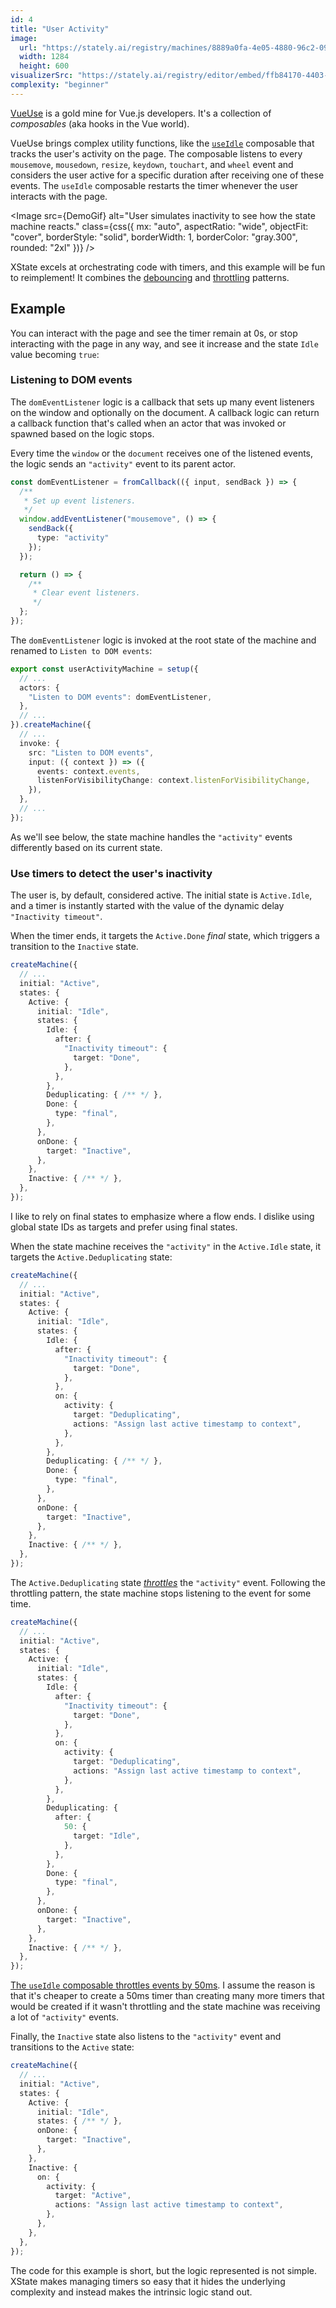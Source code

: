 ```yaml
---
id: 4
title: "User Activity"
image:
  url: "https://stately.ai/registry/machines/8889a0fa-4e05-4880-96c2-09aa186aef4b.light.png"
  width: 1284
  height: 600
visualizerSrc: "https://stately.ai/registry/editor/embed/ffb84170-4403-4304-889d-3eefadc0465b?machineId=8889a0fa-4e05-4880-96c2-09aa186aef4b&mode=design"
complexity: "beginner"
---
```



[VueUse](https://vueuse.org/) is a gold mine for Vue.js developers. It's a collection of *composables* (aka hooks in the Vue world).

VueUse brings complex utility functions, like the [`useIdle`](https://vueuse.org/core/useIdle/) composable that tracks the user's activity on the page. The composable listens to every `mousemove`, `mousedown`, `resize`, `keydown`, `touchart`, and `wheel` event and considers the user active for a specific duration after receiving one of these events.
The `useIdle` composable restarts the timer whenever the user interacts with the page.

<Image
  src={DemoGif}
  alt="User simulates inactivity to see how the state machine reacts."
  class={css({ mx: "auto", aspectRatio: "wide", objectFit: "cover", borderStyle: "solid", borderWidth: 1, borderColor: "gray.300", rounded: "2xl" })}
/>

XState excels at orchestrating code with timers, and this example will be fun to reimplement! It combines the [debouncing](/debouncing/) and [throttling](/throttling/) patterns.

## Example

You can interact with the page and see the timer remain at 0s, or stop interacting with the page in any way,
and see it increase and the state `Idle` value becoming `true`:

<DemoEntrypoint client:load />

### Listening to DOM events

The `domEventListener` logic is a callback that sets up many event listeners on the window and optionally on the document.
A callback logic can return a callback function that's called when an actor that was invoked or spawned based on the logic stops.

Every time the `window` or the `document` receives one of the listened events, the logic sends an `"activity"` event to its parent actor.

```ts
const domEventListener = fromCallback(({ input, sendBack }) => {
  /**
   * Set up event listeners.
   */
  window.addEventListener("mousemove", () => {
    sendBack({
      type: "activity"
    });
  });

  return () => {
    /**
     * Clear event listeners.
     */
  };
});
```

The `domEventListener` logic is invoked at the root state of the machine and renamed to `Listen to DOM events`:

```ts
export const userActivityMachine = setup({
  // ...
  actors: {
    "Listen to DOM events": domEventListener,
  },
  // ...
}).createMachine({
  // ...
  invoke: {
    src: "Listen to DOM events",
    input: ({ context }) => ({
      events: context.events,
      listenForVisibilityChange: context.listenForVisibilityChange,
    }),
  },
  // ...
});
```

As we'll see below, the state machine handles the `"activity"` events differently based on its current state.

### Use timers to detect the user's inactivity

The user is, by default, considered active. The initial state is `Active.Idle`,
and a timer is instantly started with the value of the dynamic delay `"Inactivity timeout"`.

When the timer ends, it targets the `Active.Done` *final* state, which triggers a transition to the `Inactive` state.

```ts
createMachine({
  // ...
  initial: "Active",
  states: {
    Active: {
      initial: "Idle",
      states: {
        Idle: {
          after: {
            "Inactivity timeout": {
              target: "Done",
            },
          },
        },
        Deduplicating: { /** */ },
        Done: {
          type: "final",
        },
      },
      onDone: {
        target: "Inactive",
      },
    },
    Inactive: { /** */ },
  },
});
```

I like to rely on final states to emphasize where a flow ends.
I dislike using global state IDs as targets and prefer using final states.

When the state machine receives the `"activity"` in the `Active.Idle` state, it targets the `Active.Deduplicating` state:

```ts {14-19}
createMachine({
  // ...
  initial: "Active",
  states: {
    Active: {
      initial: "Idle",
      states: {
        Idle: {
          after: {
            "Inactivity timeout": {
              target: "Done",
            },
          },
          on: {
            activity: {
              target: "Deduplicating",
              actions: "Assign last active timestamp to context",
            },
          },
        },
        Deduplicating: { /** */ },
        Done: {
          type: "final",
        },
      },
      onDone: {
        target: "Inactive",
      },
    },
    Inactive: { /** */ },
  },
});
```

The `Active.Deduplicating` state [*throttles*](/throttling/) the `"activity"` event.
Following the throttling pattern, the state machine stops listening to the event for some time.

```ts {22-26}
createMachine({
  // ...
  initial: "Active",
  states: {
    Active: {
      initial: "Idle",
      states: {
        Idle: {
          after: {
            "Inactivity timeout": {
              target: "Done",
            },
          },
          on: {
            activity: {
              target: "Deduplicating",
              actions: "Assign last active timestamp to context",
            },
          },
        },
        Deduplicating: {
          after: {
            50: {
              target: "Idle",
            },
          },
        },
        Done: {
          type: "final",
        },
      },
      onDone: {
        target: "Inactive",
      },
    },
    Inactive: { /** */ },
  },
});
```

[The `useIdle` composable throttles events by 50ms](https://github.com/vueuse/vueuse/blob/cea5078cd148b68a04b7c2b342eec31f6f017619/packages/core/useIdle/index.ts#L69-L75).
I assume the reason is that it's cheaper to create a 50ms timer than creating many more timers that would be created if it wasn't throttling and the state machine was receiving a lot of `"activity"` events.

Finally, the `Inactive` state also listens to the `"activity"` event and transitions to the `Active` state:

```ts {13-18}
createMachine({
  // ...
  initial: "Active",
  states: {
    Active: {
      initial: "Idle",
      states: { /** */ },
      onDone: {
        target: "Inactive",
      },
    },
    Inactive: {
      on: {
        activity: {
          target: "Active",
          actions: "Assign last active timestamp to context",
        },
      },
    },
  },
});
```

The code for this example is short, but the logic represented is not simple.
XState makes managing timers so easy that it hides the underlying complexity
and instead makes the intrinsic logic stand out.
